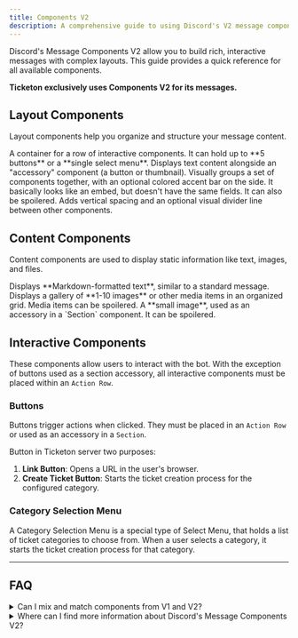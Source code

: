 ```yaml
---
title: Components V2
description: A comprehensive guide to using Discord's V2 message components.
---
```



Discord's Message Components V2 allow you to build rich, interactive messages with complex layouts. This guide provides a quick reference for all available components.

**Ticketon exclusively uses Components V2 for its messages.**

## Layout Components

Layout components help you organize and structure your message content.

<CardGrid>
  <Card title="Action Row" icon="list-format">
    A container for a row of interactive components. It can hold up to **5
    buttons** or a **single select menu**.
  </Card>
  <Card title="Section" icon="comment-alt">
    Displays text content alongside an "accessory" component (a button or
    thumbnail).
  </Card>
  <Card title="Container" icon="document">
    Visually groups a set of components together, with an optional colored
    accent bar on the side. It basically looks like an embed, but doesn't have
    the same fields. It can also be spoilered.
  </Card>
  <Card title="Separator" icon="bars">
    Adds vertical spacing and an optional visual divider line between other
    components.
  </Card>
</CardGrid>

## Content Components

Content components are used to display static information like text, images, and files.

<CardGrid stagger>
  <Card title="Text Display" icon="seti:default">
    Displays **Markdown-formatted text**, similar to a standard message.
  </Card>
  <Card title="Media Gallery" icon="pnpm">
    Displays a gallery of **1-10 images** or other media items in an organized
    grid. Media items can be spoilered.
  </Card>
  <Card title="Thumbnail" icon="seti:image">
    A **small image**, used as an accessory in a `Section` component. It can be
    spoilered.
  </Card>
</CardGrid>

## Interactive Components

These components allow users to interact with the bot. With the exception of buttons used as a section accessory, all interactive components must be placed within an `Action Row`.

### Buttons

Buttons trigger actions when clicked. They must be placed in an `Action Row` or used as an accessory in a `Section`.

Button in Ticketon server two purposes:

1. **Link Button**: Opens a URL in the user's browser.
2. **Create Ticket Button**: Starts the ticket creation process for the configured category.

### Category Selection Menu

A Category Selection Menu is a special type of Select Menu, that holds a list of ticket categories to choose from.
When a user selects a category, it starts the ticket creation process for that category.

---

## FAQ

<details>
<summary>Can I mix and match components from V1 and V2?</summary>

No. Ticketon exclusively uses Components V2 for its messages. Additionally, Discord does not allow mixing V1 and V2 components in the same message.
It's either **embeds + action rows** or **components V2 only**.

</details>

<details>
<summary>Where can I find more information about Discord's Message Components V2?</summary>

You can refer to the official Discord documentation on [Message Components](https://discord.com/developers/docs/interactions/message-components) for detailed information about each component type, their properties, and usage guidelines.

However, this is a developer-focused resource, and may not be very user-friendly for non-developers.

</details>
